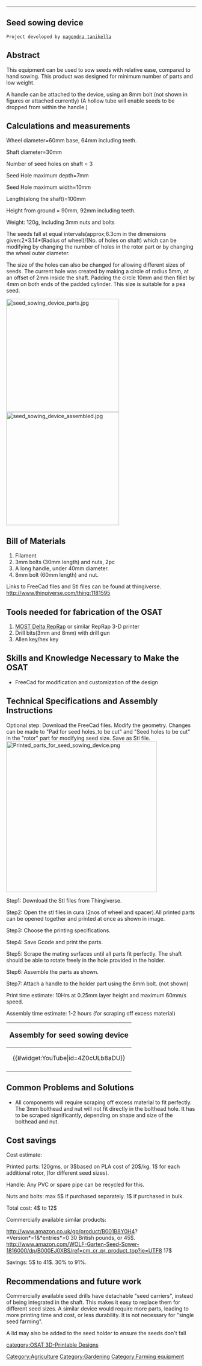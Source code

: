 
----

{{777}}

{{status-prototype}}

==Seed sowing device ==
 Project developed by [[User:ngtanike|nagendra tanikella]]

==Abstract==
This equipment can be used to sow seeds with relative ease, compared to hand sowing. This product was designed for minimum number of parts and low weight. 

A handle can be attached to the device, using an 8mm bolt (not shown in figures or attached currently) 
(A hollow tube will enable seeds to be dropped from within the handle.)

==Calculations and measurements==

Wheel diameter=60mm base, 64mm including teeth.

Shaft diameter=30mm

Number of seed holes on shaft = 3

Seed Hole maximum depth=7mm

Seed Hole maximum width=10mm

Length(along the shaft)=100mm

Height from ground = 90mm, 92mm including teeth.

Weight: 120g, including 3mm nuts and bolts

The seeds fall at equal intervals(approx;6.3cm in the dimensions given:2*3.14*(Radius of wheel)/(No. of holes on shaft) which can be modifying by changing the number of holes in the rotor part or by changing the wheel outer diameter.
 
The size of the holes can also be changed for allowing different sizes of seeds. The current hole was created by making a circle of radius 5mm, at an offset of 2mm inside the shaft. Padding the circle 10mm and then fillet by 4mm on both ends of the padded cylinder. This size is suitable for a pea seed.


[[Image:seed sowing device parts.jpg|300px|right]]
[[Image:seed sowing device assembled.jpg|300px|right]]

== Bill of Materials==
# Filament
# 3mm bolts (30mm length) and nuts, 2pc
# A long handle, under 40mm diameter. 
# 8mm bolt (60mm length) and nut.

Links to FreeCad files and Stl files can be found at thingiverse. http://www.thingiverse.com/thing:1181595

== Tools needed for fabrication of the OSAT==
# [[Athena Build Overview| MOST Delta RepRap]] or similar RepRap 3-D printer
# Drill bits(3mm and 8mm) with drill gun
# Allen key/hex key

== Skills and Knowledge Necessary to Make the OSAT ==
* FreeCad for modification and customization of the design

== Technical Specifications and Assembly Instructions==
Optional step: Download the FreeCad files. Modify the geometry. Changes can be made to "Pad for seed holes_to be cut" and "Seed holes to be cut" in the "rotor" part for modifying seed size. Save as Stl file.  [[File:Printed parts for seed sowing device.png|400px|right]]

Step1: Download the Stl files from Thingiverse.

Step2: Open the stl files in cura (2nos of wheel and spacer).All printed parts can be opened together and printed at once as shown in image.

Step3: Choose the printing specifications.

Step4: Save Gcode and print the parts.

Step5: Scrape the mating surfaces until all parts fit perfectly. The shaft should be able to rotate freely in the hole provided in the holder.

Step6: Assemble the parts as shown.

Step7: Attach a handle to the holder part using the 8mm bolt. (not shown)

Print time estimate: 10Hrs at 0.25mm layer height and maximum 60mm/s speed.

Assembly time estimate: 1-2 hours (for scraping off excess material)


{|style="border:1px solid #73BF73; background-color: #E6FFE6; margin-left:.1em; margin-top:2px; -moz-border-radius:15px;" align="right" width="150px"
!<big>Assembly for seed sowing device</big>
|-
|<center>{{#widget:YouTube|id=4Z0cULb8aDU}} </center>
|-
|}

==Common Problems and Solutions==
* All components will require scraping off excess material to fit perfectly. The 3mm bolthead and nut will not fit directly in the bolthead hole. It has to be scraped significantly, depending on shape and size of the bolthead and nut.

== Cost savings==
Cost estimate: 

Printed parts: 120gms, or 3$based on PLA cost of 20$/kg. 1$ for each additional rotor, (for different seed sizes).

Handle: Any PVC or spare pipe can be recycled for this. 

Nuts and bolts: max 5$ if purchased separately. 1$ if purchased in bulk.

Total cost: 4$ to 12$

Commercially available similar products: 

http://www.amazon.co.uk/gp/product/B001B8Y0H4?*Version*=1&*entries*=0                               30 British pounds, or 45$.
http://www.amazon.com/WOLF-Garten-Seed-Sower-1816000/dp/B000EJ0XBS/ref=cm_cr_pr_product_top?ie=UTF8                       17$

Savings: 5$ to 41$. 30% to 91%.

==Recommendations and future work==
Commercially available seed drills have detachable "seed carriers", instead of being integrated in the shaft. This makes it easy to replace them for different seed sizes. A similar device would require more parts, leading to more printing time and cost, or less durability. It is not necessary for "single seed farming".

A lid may also be added to the seed holder to ensure the seeds don't fall

[[Category:Agriculture]]

[[Category:Gardening]]

[[Category:Farming equipment]]

[[category:OSAT 3D-Printable Designs]]